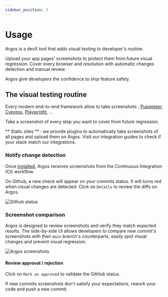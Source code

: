 ```yaml
---
sidebar_position: 3
---
```



# Usage

Argos is a devX tool that adds visual testing to developer's routine.

Upload your app pages' screenshots to protect them from future visual regression. Cover every browser and resolution with automatic changes detection and manual review.

Argos give developers the confidence to ship feature safely.

## The visual testing routine

Every modern end-to-end framework allow to take screenshots :
[Puppeteer](https://pptr.dev/),
[Cypress](https://www.cypress.io/),
[Playwright](https://playwright.dev/), ...

Take a screenshot of every step you want to cover from future regression.

** Static sites ** : we provide plugins to automatically take screenshots of all pages and upload them on Argos. Visit our integration guides to check if your stack match our integrations.

### Notify change detection

Once [installed](/getting-started), Argos receives screenshots from the Continuous Integration (CI) workflow.

On Github, a new check will appear on your commits status. It will turns red when visual changes are detected. Click on `Details` to review the diffs on Argos.

<img src={githubStatus} alt="Github status" />

### Screenshot comparison

Argos is designed to review screenshots and verify they match expected results. The side-by-side UI allows developers to compare new commit's screenshots with their `main` branch's counterparts, easily spot visual changes and prevent visual regression.

<img src={argosScreenshots} alt="Argos screenshots" />

#### Review approval / rejection

Click on `Mark as approved` to validate the GitHub status.

If new commits screenshots don't satisfy your expectations, rework your code and push a new commit.
